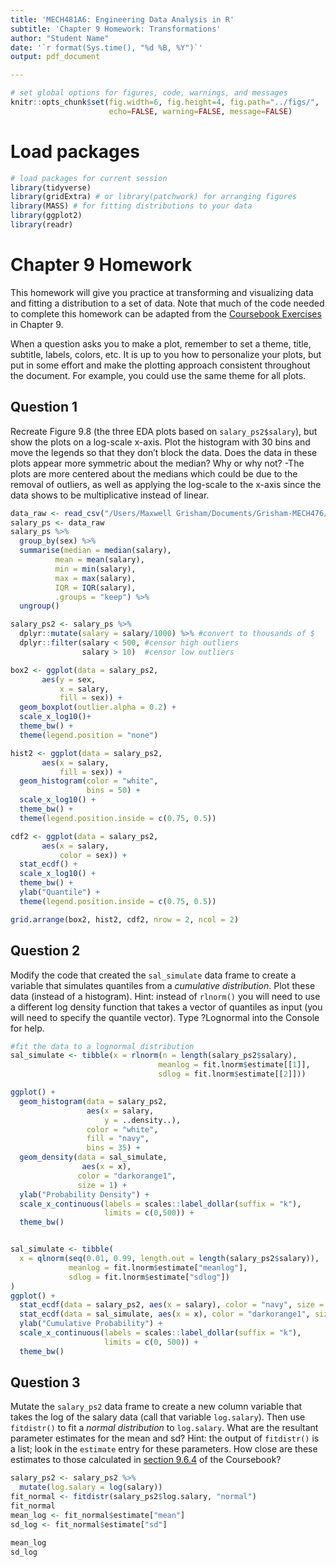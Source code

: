 ---
title: 'MECH481A6: Engineering Data Analysis in R'
subtitle: 'Chapter 9 Homework: Transformations'
author: "Student Name"
date: '`r format(Sys.time(), "%d %B, %Y")`'
output: pdf_document

---

```{r global-options, include=FALSE}
# set global options for figures, code, warnings, and messages
knitr::opts_chunk$set(fig.width=6, fig.height=4, fig.path="../figs/",
                      echo=FALSE, warning=FALSE, message=FALSE)
```

# Load packages

```{r load-packages, message=FALSE}
# load packages for current session
library(tidyverse) 
library(gridExtra) # or library(patchwork) for arranging figures
library(MASS) # for fitting distributions to your data
library(ggplot2)
library(readr)
```

# Chapter 9 Homework

This homework will give you practice at transforming and visualizing data and fitting a distribution to a set of data. Note that much of the code needed to complete this homework can be adapted from the [Coursebook Exercises](https://smogdr.github.io/edar_coursebook/transform.html#ch-9-exercises) in Chapter 9.

When a question asks you to make a plot, remember to set a theme, title, 
subtitle, labels, colors, etc. It is up to you how to personalize your plots, 
but put in some effort and make the plotting approach consistent throughout
the document. For example, you could use the same theme for all plots. 

\newpage

## Question 1

Recreate Figure 9.8 (the three EDA plots based on `salary_ps2$salary`), but show the plots on a log-scale x-axis. Plot the histogram with 30 bins and move the legends so that they don't block the data. Does the data in these plots appear more symmetric about the median?  Why or why not?
-The plots are more centered about the medians which could be due to the removal
of outliers, as well as applying the log-scale to the x-axis since the data shows
to be multiplicative instead of linear.
```{r import-clean-data}
data_raw <- read_csv("/Users/Maxwell Grisham/Documents/Grisham-MECH476/Homework/salary_ch9.csv")
salary_ps <- data_raw
salary_ps %>%
  group_by(sex) %>%
  summarise(median = median(salary),
          mean = mean(salary),
          min = min(salary),
          max = max(salary),
          IQR = IQR(salary),
          .groups = "keep") %>%
  ungroup()

salary_ps2 <- salary_ps %>%
  dplyr::mutate(salary = salary/1000) %>% #convert to thousands of $
  dplyr::filter(salary < 500, #censor high outliers
                salary > 10)  #censor low outliers
```

```{r plot-log-scale}

box2 <- ggplot(data = salary_ps2,
       aes(y = sex,
           x = salary,
           fill = sex)) +
  geom_boxplot(outlier.alpha = 0.2) +
  scale_x_log10()+
  theme_bw() +
  theme(legend.position = "none")

hist2 <- ggplot(data = salary_ps2,
       aes(x = salary,
           fill = sex)) +
  geom_histogram(color = "white",
                 bins = 50) +
  scale_x_log10() +
  theme_bw() +
  theme(legend.position.inside = c(0.75, 0.5))

cdf2 <- ggplot(data = salary_ps2,
       aes(x = salary,
           color = sex)) +
  stat_ecdf() +
  scale_x_log10() +
  theme_bw() +
  ylab("Quantile") +
  theme(legend.position.inside = c(0.75, 0.5))

grid.arrange(box2, hist2, cdf2, nrow = 2, ncol = 2)

```

## Question 2

Modify the code that created the `sal_simulate` data frame to create a variable that simulates quantiles from a *cumulative distribution*. Plot these data (instead of a histogram).  Hint: instead of `rlnorm()` you will need to use a different log density function that takes a vector of quantiles as input (you will need to specify the quantile vector).  Type ?Lognormal into the Console for help.

```{r fig9-9-cdf, include=FALSE}
#fit the data to a lognormal distribution
sal_simulate <- tibble(x = rlnorm(n = length(salary_ps2$salary),
                                 meanlog = fit.lnorm$estimate[[1]],
                                 sdlog = fit.lnorm$estimate[[2]]))

ggplot() +
  geom_histogram(data = salary_ps2,
                 aes(x = salary,
                     y = ..density..),
                 color = "white",
                 fill = "navy",
                 bins = 35) +
  geom_density(data = sal_simulate,
                aes(x = x),
               color = "darkorange1",
               size = 1) +
  ylab("Probability Density") +
  scale_x_continuous(labels = scales::label_dollar(suffix = "k"),
                     limits = c(0,500)) +
  theme_bw()


sal_simulate <- tibble(
  x = qlnorm(seq(0.01, 0.99, length.out = length(salary_ps2$salary)),
             meanlog = fit.lnorm$estimate["meanlog"],
             sdlog = fit.lnorm$estimate["sdlog"])
)
ggplot() +
  stat_ecdf(data = salary_ps2, aes(x = salary), color = "navy", size = 1) +
  stat_ecdf(data = sal_simulate, aes(x = x), color = "darkorange1", size = 1) +
  ylab("Cumulative Probability") +
  scale_x_continuous(labels = scales::label_dollar(suffix = "k"),
                     limits = c(0, 500)) +
  theme_bw()

```

## Question 3
Mutate the `salary_ps2` data frame to create a new column variable that takes the log of the salary data (call that variable `log.salary`).  Then use `fitdistr()` to fit a *normal distribution* to `log.salary`.  What are the resultant parameter estimates for the mean and sd?  Hint: the output of `fitdistr()` is a list; look in the `estimate` entry for these parameters.  How close are these estimates to those calculated in [section 9.6.4](https://smogdr.github.io/edar_coursebook/transform.html#fit-a-log-normal-distribution) of the Coursebook?

```{r fit-nomral}
salary_ps2 <- salary_ps2 %>%
  mutate(log.salary = log(salary))
fit_normal <- fitdistr(salary_ps2$log.salary, "normal")
fit_normal
mean_log <- fit_normal$estimate["mean"]
sd_log <- fit_normal$estimate["sd"]

mean_log
sd_log

```



